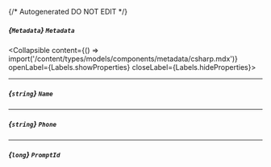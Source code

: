 {/* Autogenerated DO NOT EDIT  */}

##### *{`Metadata`}* `Metadata`
<Collapsible content={() => import('/content/types/models/components/metadata/csharp.mdx')} openLabel={Labels.showProperties} closeLabel={Labels.hideProperties}>
</Collapsible>

---
##### *{`string`}* `Name`

---
##### *{`string`}* `Phone`

---
##### *{`long`}* `PromptId`


